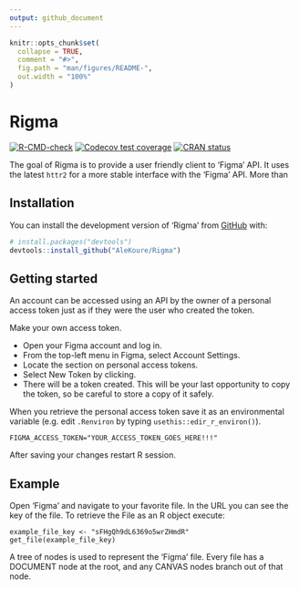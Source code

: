```yaml
---
output: github_document
---
```


<!-- README.md is generated from README.Rmd. Please edit that file -->

```r
knitr::opts_chunk$set(
  collapse = TRUE,
  comment = "#>",
  fig.path = "man/figures/README-",
  out.width = "100%"
)
```

# Rigma

<!-- badges: start -->
[![R-CMD-check](https://github.com/AleKoure/Rigma/workflows/R-CMD-check/badge.svg)](https://github.com/AleKoure/Rigma/actions)
[![Codecov test coverage](https://codecov.io/gh/AleKoure/Rigma/branch/main/graph/badge.svg)](https://app.codecov.io/gh/AleKoure/Rigma?branch=main)
[![CRAN status](https://www.r-pkg.org/badges/version/Rigma)](https://CRAN.R-project.org/package=Rigma)
<!-- badges: end -->

The goal of Rigma is to provide a user friendly client to 'Figma' API. It uses
the latest `httr2` for a more stable interface with the 'Figma' API. More than


## Installation

You can install the development version of 'Rigma' from [GitHub](https://github.com/) with:

``` r
# install.packages("devtools")
devtools::install_github("AleKoure/Rigma")
```

## Getting started

An account can be accessed using an API by the owner of a personal access token 
just as if they were the user who created the token.

Make your own access token.

- Open your Figma account and log in.
- From the top-left menu in Figma, select Account Settings.
- Locate the section on personal access tokens.
- Select New Token by clicking.
- There will be a token created. This will be your last opportunity to copy 
the token, so be careful to store a copy of it safely.

When you retrieve the personal access token save it as an environmental 
variable (e.g. edit `.Renviron` by typing `usethis::edir_r_environ()`).

```
FIGMA_ACCESS_TOKEN="YOUR_ACCESS_TOKEN_GOES_HERE!!!"
```

After saving your changes restart R session.

## Example

Open 'Figma' and navigate to your favorite file. In the URL you can see the key
of the file. To retrieve the File as an R object execute:

```
example_file_key <- "sFHgQh9dL6369o5wrZHmdR"
get_file(example_file_key)
```

A tree of nodes is used to represent the 'Figma' file. Every file has a DOCUMENT 
node at the root, and any CANVAS nodes branch out of that node.

